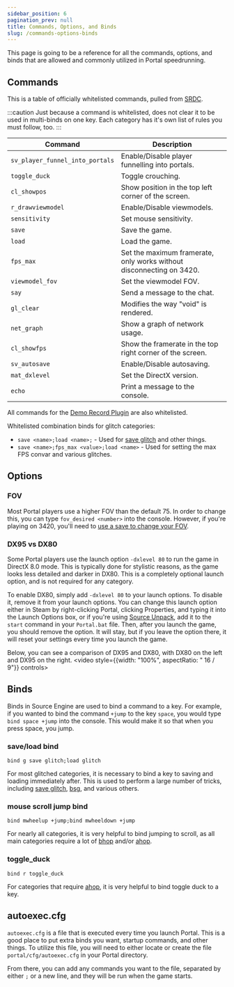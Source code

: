 ```yaml
---
sidebar_position: 6
pagination_prev: null
title: Commands, Options, and Binds
slug: /commands-options-binds
---
```


This page is going to be a reference for all the commands, options, and binds that are allowed and commonly utilized in
Portal speedrunning.

## Commands

This is a table of officially whitelisted commands, pulled from [SRDC](https://www.speedrun.com/portal/full_game?h=Out_of_Bounds-PC&rules=game&x=lvdowokp-kn0mz7ol.jq6nxjnl).

:::caution
Just because a command is whitelisted, does not clear it to be used in multi-binds on one key. Each category has it's own
list of rules you must follow, too.
:::

| Command                         | Description                                                          |
|---------------------------------|----------------------------------------------------------------------|
| `sv_player_funnel_into_portals` | Enable/Disable player funnelling into portals.                       |
| `toggle_duck`                   | Toggle crouching.                                                    |
| `cl_showpos`                    | Show position in the top left corner of the screen.                  |
| `r_drawviewmodel`               | Enable/Disable viewmodels.                                           |
| `sensitivity`                   | Set mouse sensitivity.                                               |
| `save`                          | Save the game.                                                       |
| `load`                          | Load the game.                                                       |
| `fps_max`                       | Set the maximum framerate, only works without disconnecting on 3420. |
| `viewmodel_fov`                 | Set the viewmodel FOV.                                               |
| `say`                           | Send a message to the chat.                                          |
| `gl_clear`                      | Modifies the way "void" is rendered.                                 |
| `net_graph`                     | Show a graph of network usage.                                       |
| `cl_showfps`                    | Show the framerate in the top right corner of the screen.            |
| `sv_autosave`                   | Enable/Disable autosaving.                                           |
| `mat_dxlevel`                   | Set the DirectX version.                                             |
| `echo`                          | Print a message to the console.                                      |

All commands for the [Demo Record Plugin](/resources/demo-record-plugin#usage) are also whitelisted.

Whitelisted combination binds for glitch categories:
- `save <name>;load <name>;` - Used for [save glitch](/tricks/save-glitch) and other things.
- `save <name>;fps_max <value>;load <name>` - Used for setting the max FPS convar and various glitches.

## Options

### FOV

Most Portal players use a higher FOV than the default 75. In order to change this, you can type `fov_desired <number>` into
the console. However, if you're playing on 3420, you'll need to [use a save to change your FOV](/resources/saves#wakeup_saves).

### DX95 vs DX80
Some Portal players use the launch option `-dxlevel 80` to run the game in DirectX 8.0 mode. This is typically done
for stylistic reasons, as the game looks less detailed and darker in DX80. This is a completely optional launch option, and
is not required for any category.

To enable DX80, simply add `-dxlevel 80` to your launch options. To disable it, remove it from your launch options. You
can change this launch option either in Steam by right-clicking Portal, clicking Properties, and typing it into the
Launch Options box, or if you're using [Source Unpack](/#source-unpack), add it to the `start` command in your `Portal.bat`
file. Then, after you launch the game, you should remove the option. It will stay, but if you leave the option there, it
will reset your settings every time you launch the game.

Below, you can see a comparison of DX95 and DX80, with DX80 on the left and DX95 on the right.
<video style={{width: "100%", aspectRatio: " 16 / 9"}} controls>
    <source src="/mp4/dxlevel-compare.mp4"/>
</video>

## Binds

Binds in Source Engine are used to bind a command to a key. For example, if you wanted to bind the command `+jump` to the
key `space`, you would type `bind space +jump` into the console. This would make it so that when you press space, you jump.

### save/load bind
`bind g save glitch;load glitch`

For most glitched categories, it is necessary to bind a key to saving and loading immediately after. This is used to
perform a large number of tricks, including [save glitch](/tricks/save-glitch), [bsg](/tricks/bsg), and
various others.

### mouse scroll jump bind
`bind mwheelup +jump;bind mwheeldown +jump`

For nearly all categories, it is very helpful to bind jumping to scroll, as all main categories require a lot
of [bhop](/tricks/movement/bhop) and/or [ahop](/tricks/movement/ahop).

### toggle_duck
`bind r toggle_duck`

For categories that require [ahop](/tricks/movement/ahop), it is very helpful to bind toggle duck to a key.

## autoexec.cfg

`autoexec.cfg` is a file that is executed every time you launch Portal. This is a good place to put extra binds you want,
startup commands, and other things. To utilize this file, you will need to either locate or create the file `portal/cfg/autoexec.cfg`
in your Portal directory.

From there, you can add any commands you want to the file, separated by either `;` or a new line, and they will be run
when the game starts.